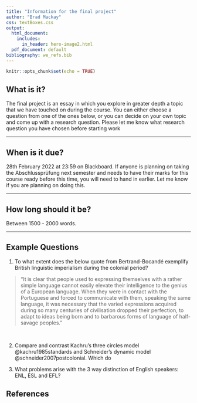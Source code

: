 ```yaml
---
title: "Information for the final project" 
author: "Brad Mackay"
css: textBoxes.css
output:
  html_document:
    includes:
      in_header: hero-image2.html
  pdf_document: default
bibliography: we_refs.bib
---
```


```r
knitr::opts_chunk$set(echo = TRUE)
```

## What is it?
The final project is an essay in which you explore in greater depth a topic that we have touched on during the course. You can either choose a question from one of the ones below, or you can decide on your own topic and come up with a research question. Please let me know what research question you have chosen before starting work

-------

## When is it due?
28th February 2022 at 23:59 on Blackboard. If anyone is planning on taking the Abschlussprüfung next semester and needs to have their marks for this course ready before this time, you will need to hand in earlier. Let me know if you are planning on doing this.

------------

:::: {.yellowbox data-latex=""}
## How long should it be?
::::

Between 1500 - 2000 words.

-------------

## Example Questions

:::: {.pinkbox data-latex=""}
1. To what extent does the below quote from Bertrand-Bocandé exemplify British linguistic imperialism during the colonial period? 

>“It is clear that people used to expressing themselves with a rather simple language cannot
easily elevate their intelligence to the genius of a European language. When they were in
contact with the Portuguese and forced to communicate with them, speaking the same language, it was necessary that the varied expressions acquired during so many centuries of civilisation dropped their
perfection, to adapt to ideas being born and to barbarous forms of language of half-savage
peoples.”
:::: 

<br>

:::: {.yellowbox data-latex=""}
2. Compare and contrast Kachru's three circles model @kachru1985standards and Schneider's dynamic model  @schneider2007postcolonial. Which do 
::::

3. What problems arise with the 3 way distinction of English speakers: ENL, ESL and EFL?

## References